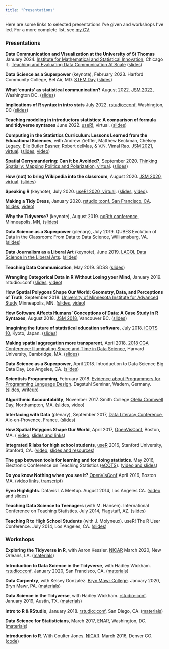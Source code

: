 ```yaml
---
title: "Presentations"
---
```


Here are some links to selected presentations I've given and workshops I've led. For a more complete list, see [my CV](McNamaraCV.pdf).

### Presentations

**Data Communication and Visualization at the University of St Thomas** January 2024. [Institute for Mathematical and Statistical Innovation](https://www.imsi.institute/), Chicago IL. [Teaching and Evaluating Data Communication At Scale](https://www.imsi.institute/activities/teaching-and-evaluating-data-communication-at-scale/#schedule) ([slides](presentations/datacomm/))

**Data Science as a Superpower** (keynote), February 2023. Harford Community College, Bel Air, MD. [STEM Day](https://www.harford.edu/about/get-to-know-harford/news/2023/01-january/stem-day.php) ([slides](presentations/DataScienceAsASuperPower2023.pdf))

**What 'counts' as statistical communication?** August 2022. [JSM 2022](https://ww2.amstat.org/meetings/jsm/2022/index.cfm), Washington DC. ([slides](presentations/Communication2022.html))

**Implications of R syntax in intro stats** July 2022. [rstudio::conf](https://rstudioconf2022.sched.com/), Washington, DC ([slides](presentations/McNamara_syntax_in_intro.pdf))

**Teaching modeling in introductory statistics: A comparison of formula and tidyverse syntaxes** June 2022. [useR!](https://user2022.r-project.org/), virtual. ([slides](presentations/user2022.html))

**Computing in the Statistics Curriculum: Lessons Learned from the Educational Sciences**, with Andrew Zieffler, Matthew Beckman, Chelsey Legacy, Elle Butler Basner, Robert delMas, & V.N. Vimal Rao. [JSM 2021, virtual](https://ww2.amstat.org/meetings/jsm/2021/index.cfm). ([slides](presentations/IntegratingComputation_McNamaraEtAl_slides.pdf), [video](https://youtu.be/ZsYJ81TwGW8))

**Spatial Gerrymandering: Can it be Avoided?**, September 2020. [Thinking Spatially: Mapping Politics and Polarization, virtual](https://ias.umn.edu/thinking-spatially/2020). ([slides](presentations/SpatialLightning.pdf))

**How (not) to bring Wikipedia into the classroom**, August 2020. [JSM 2020, virtual](https://amstat-jsm.conferencecontent.net). ([slides](presentations/WikipediaJSM.pdf))

**Speaking R** (keynote), July 2020. [useR! 2020, virtual](https://user2020.r-project.org/). ([slides](SpeakingR/index.html), [video](https://www.youtube.com/watch?v=ckW9sSdIVAc&t=676s)).

**Making a Tidy Dress**, January 2020. [rstudio::conf, San Francisco, CA](https://rstudio.com/conference/). ([slides](presentations/MakingATidyDress.pdf), [video](https://rstudio.com/resources/rstudioconf-2020/making-a-tidy-dress/))

**Why the Tidyverse?** (keynote), August 2019. [noRth conference](https://rnorthconference.github.io/), Minneapolis, MN, ([slides](presentations/WhyTheTidyverse.pdf))

**Data Science as a Superpower** (plenary), July 2019. QUBES Evolution of Data in the Classroom: From Data to Data Science, Williamsburg, VA. ([slides](presentations/DataScienceAsASuperPower2019.pdf))

**Data Journalism as a Liberal Art** (keynote), June 2019. [LACOL Data Science in the Liberal Arts](https://lacol.net/ds-liberal-arts/). ([slides](presentations/DataJournalismLA.pdf))

**Teaching Data Communication**, May 2019. SDSS ([slides](presentations/TeachingDataCommunication.pdf))

**Wrangling Categorical Data in R Without Losing your Mind**, January 2019. rstudio::conf ([slides](presentations/WranglingCats.pdf), [video](https://rstudio.com/resources/rstudioconf-2019/working-with-categorical-data-in-r-without-losing-your-mind/))

**How Spatial Polygons Shape Our World: Geometry, Data, and Perceptions of Truth**, September 2018. [University of Minnesota Institute for Advanced Study](https://ias.umn.edu/mcnamara) Minneapolis, MN. ([slides](presentations/SpatialAggSeptember2018.pdf), [video](https://www.youtube.com/watch?v=bjFzWElyD3o&list=PLik6fAQnSI91PMsa69RJcdKG4L4BiV5MX))

**How Software Affects Humans' Conceptions of Data: A Case Study in R Syntaxes**, August 2018. [JSM 2018](https://ww2.amstat.org/meetings/jsm/2018/onlineprogram/ActivityDetails.cfm?SessionID=215317), Vancouver BC. ([slides](presentations/RSyntaxes.pdf))

**Imagining the future of statistical education software**, July 2018. [ICOTS 10](http://icots.info/10/?session=1B), Kyoto, Japan. ([slides](presentations/ImaginingTheFuture.pdf))

**Making spatial aggregation more transparent**, April 2018. [2018 CGA Conference: Illuminating Space and Time in Data Science](http://gis.harvard.edu/events/conferences/2018-cga-conference-illuminating-space-and-time-data-science), Harvard University, Cambridge, MA. ([slides](presentations/MakingSpatialAggMoreTransparent.pdf))

**Data Science as a Superpower**, April 2018. Introduction to Data Science Big Data Day, Los Angeles, CA. ([slides](presentations/DataScienceAsASuperPower2018.pdf))

**Scientists Programming**, February 2018. [Evidence about Programmers for Programming Language Design](https://www.dagstuhl.de/en/program/calendar/semhp/?semnr=18061). Dagstuhl Seminar, Wadern, Germany. ([slides](https://materials.dagstuhl.de/files/18/18061/18061.AmeliaA.McNamara1.Slides2.pdf), [writeup](presentations/ScientistsProgramming.pdf))

**Algorithmic Accountability**, November 2017. Smith College [Otelia Cromwell Day](https://www.smith.edu/about-smith/college-events/otelia-cromwell-day/schedule), Northampton, MA. ([slides](presentations/AlgorithmicAccountability.pdf), [video](https://www.youtube.com/watch?v=qRT3334Szis))

**Interfacing with Data** (plenary), September 2017, [Data Literacy Conference](http://dataliteracyconference.net/2017/), Aix-en-Provence, France. ([slides](presentations/InterfacingWithData.pdf))

**How Spatial Polygons Shape Our World**, April 2017, [OpenVisConf](https://openvisconf.com/), Boston, MA. ( [video](https://www.youtube.com/watch?v=wn5larsRHro), [slides and links](https://github.com/AmeliaMN/SpatialPolygons))

**Integrated R labs for high school students**, [useR](http://user2016.org/) 2016, Stanford University, Stanford, CA. ([video](https://channel9.msdn.com/events/useR-international-R-User-conference/useR2016/Integrated-R-labs-for-high-school-students), [slides and resources](https://github.com/AmeliaMN/user2016))

**The gap between tools for learning and for doing statistics**. May 2016, Electronic Conference on Teaching Statistics ([eCOTS](https://www.causeweb.org/cause/ecots/ecots16)). ([video and slides](https://www.causeweb.org/cause/ecots/ecots16/posters/d/5))

**Do you know Nothing when you see it?** [OpenVisConf](https://openvisconf.com/) April 2016, Boston MA. ([video](https://www.youtube.com/watch?v=hps9r7JZQP8) [links](https://www.amelia.mn/blog/conferences/2016/04/25/OpenVisConf.html), [transcript](https://www.amelia.mn/blog/conferences/2016/05/16/OpenVisConfTranscript.html))

**Eyeo Highlights**. Datavis LA Meetup. August 2014, Los Angeles CA. ([video](https://www.youtube.com/watch?v=J838Uoc1Wac) and [slides](https://docs.google.com/presentation/d/1kC9lumdotbHmW3r177d4_nIdqPVYjeYDV85O4v_3UNo/pub?start=false&loop=false&delayms=3000))

**Teaching Data Science to Teenagers** (with M. Hansen). International Conference on Teaching Statistics. July 2014, Flagstaff, AZ. ([slides](presentations/TeachingDStoTeens.pdf))

**Teaching R to High School Students** (with J. Molyneux). useR! The R User Conference. July 2014, Los Angeles, CA. ([slides](presentations/TeachingRtoHS.html))

### Workshops

**Exploring the Tidyverse in R**, with Aaron Kessler. [NICAR](https://www.ire.org/events-and-training/conferences/nicar-2020) March 2020, New Orleans, LA. ([materials](https://github.com/AmeliaMN/data-science-in-tidyverse-nicar-2020))

**Introduction to Data Science in the Tidyverse**, with Hadley Wickham. [rstudio::conf](https://www.rstudio.com/conference/). January 2020, San Francisco, CA. ([materials](https://github.com/rstudio-conf-2020/data-science-tidy))

**Data Carpentry**, with Kelsey Gonzalez. [Bryn Mawr College](https://www.brynmawr.edu/). January 2020, Bryn Mawr, PA. ([materials](https://kelseygonzalez.github.io/2020-01-15-brynmawr/))

**Data Science in the Tidyverse**, with Hadley Wickham. [rstudio::conf](https://www.rstudio.com/conference/). January 2019, Austin, TX. ([materials](https://github.com/AmeliaMN/data-science-in-tidyverse))

**Intro to R & RStudio**, January 2018. [rstudio::conf](https://www.rstudio.com/conference/), San Diego, CA. ([materials](https://github.com/AmeliaMN/IntroToR))

**Data Science for Statisticians**, March 2017, ENAR, Washington, DC. ([materials](https://github.com/AmeliaMN/DS_for_S))

**Introduction to R**. With Coulter Jones. [NICAR](http://www.ire.org/conferences/nicar2016/). March 2016, Denver CO. ([code](https://github.com/CoulterJones/NICAR16))
